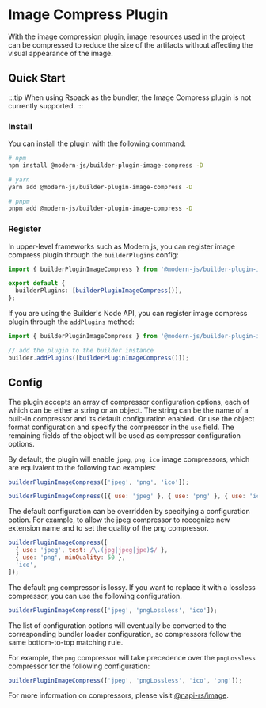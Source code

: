 # Image Compress Plugin

With the image compression plugin, image resources used in the project can be compressed to reduce the size of the artifacts without affecting the visual appearance of the image.

## Quick Start

:::tip
When using Rspack as the bundler, the Image Compress plugin is not currently supported.
:::

### Install

You can install the plugin with the following command:

```bash
# npm
npm install @modern-js/builder-plugin-image-compress -D

# yarn
yarn add @modern-js/builder-plugin-image-compress -D

# pnpm
pnpm add @modern-js/builder-plugin-image-compress -D
```

### Register

In upper-level frameworks such as Modern.js, you can register image compress plugin through the `builderPlugins` config:

```ts
import { builderPluginImageCompress } from '@modern-js/builder-plugin-image-compress';

export default {
  builderPlugins: [builderPluginImageCompress()],
};
```

If you are using the Builder's Node API, you can register image compress plugin through the `addPlugins` method:

```js
import { builderPluginImageCompress } from '@modern-js/builder-plugin-image-compress';

// add the plugin to the builder instance
builder.addPlugins([builderPluginImageCompress()]);
```

## Config

The plugin accepts an array of compressor configuration options, each of which can be either a string or an object. The string can be the name of a built-in compressor and its default configuration enabled.
Or use the object format configuration and specify the compressor in the `use` field. The remaining fields of the object will be used as compressor configuration options.

By default, the plugin will enable `jpeg`, `png`, `ico` image compressors, which are equivalent to the following two examples:

```js
builderPluginImageCompress(['jpeg', 'png', 'ico']);
```

```js
builderPluginImageCompress([{ use: 'jpeg' }, { use: 'png' }, { use: 'ico' }]);
```

The default configuration can be overridden by specifying a configuration option.
For example, to allow the jpeg compressor to recognize new extension name and to set the quality of the png compressor.

```js
builderPluginImageCompress([
  { use: 'jpeg', test: /\.(jpg|jpeg|jpe)$/ },
  { use: 'png', minQuality: 50 },
  'ico',
]);
```

The default `png` compressor is lossy.
If you want to replace it with a lossless compressor, you can use the following configuration.

```js
builderPluginImageCompress(['jpeg', 'pngLossless', 'ico']);
```

The list of configuration options will eventually be converted to the corresponding bundler loader configuration, so compressors follow the same bottom-to-top matching rule.

For example, the `png` compressor will take precedence over the `pngLossless` compressor for the following configuration:

```js
builderPluginImageCompress(['jpeg', 'pngLossless', 'ico', 'png']);
```

For more information on compressors, please visit [@napi-rs/image](https://image.napi.rs/docs).
